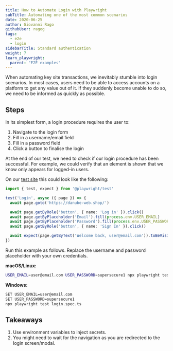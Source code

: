 ```yaml
---
title: How to Automate Login with Playwright
subTitle: Automating one of the most common scenarios
date: 2020-06-25
author: Giovanni Rago
githubUser: ragog
tags:
  - e2e
  - login
sidebarTitle: Standard authentication
weight: 7
learn_playwright:
  parent: "E2E examples"
---
```



<PlaywrightCheckSuiteTryOut />

When automating key site transactions, we inevitably stumble into login scenarios. In most cases, users need to be able to access accounts on a platform to get any value out of it. If they suddenly become unable to do so, we need to be informed as quickly as possible.

## Steps

In its simplest form, a login procedure requires the user to:

1. Navigate to the login form
2. Fill in a username/email field
3. Fill in a password field
4. Click a button to finalise the login

At the end of our test, we need to check if our login procedure has been successful. For example, we could verify that an element is shown that we know only appears for logged-in users.

On our [test site](https://danube-web.shop/) this could look like the following:

```ts login.spec.ts
import { test, expect } from '@playwright/test'

test('Login', async ({ page }) => {
  await page.goto('https://danube-web.shop/')

  await page.getByRole('button', { name: 'Log in' }).click()
  await page.getByPlaceholder('Email').fill(process.env.USER_EMAIL)
  await page.getByPlaceholder('Password').fill(process.env.USER_PASSWORD)
  await page.getByRole('button', { name: 'Sign In' }).click()

  await expect(page.getByText('Welcome back, user@email.com')).toBeVisible()
})
```

Run this example as follows. Replace the username and password placeholder with your own credentials.

**macOS/Linux:**
```bash
USER_EMAIL=user@email.com USER_PASSWORD=supersecure1 npx playwright test login.spec.ts
```

**Windows:**
```bash
SET USER_EMAIL=user@email.com
SET USER_PASSWORD=supersecure1
npx playwright test login.spec.ts
```

## Takeaways
1. Use environment variables to inject secrets.
2. You might need to wait for the navigation as you are redirected to the login screen/modal.


